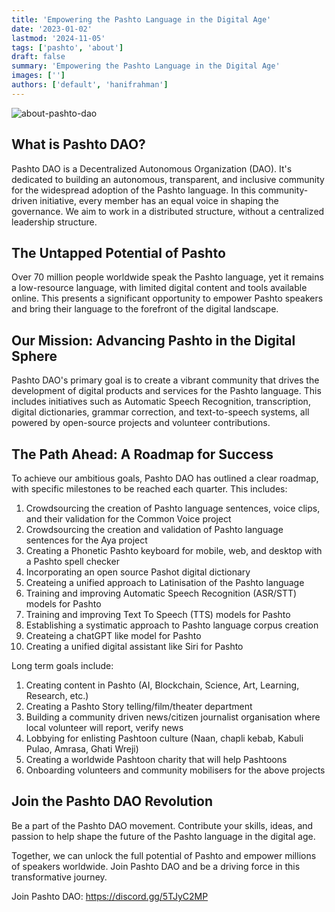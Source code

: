 ```yaml
---
title: 'Empowering the Pashto Language in the Digital Age'
date: '2023-01-02'
lastmod: '2024-11-05'
tags: ['pashto', 'about']
draft: false
summary: 'Empowering the Pashto Language in the Digital Age'
images: ['']
authors: ['default', 'hanifrahman']
---
```


![about-pashto-dao](/static/images/about-us.jpeg)

## What is Pashto DAO?

Pashto DAO is a Decentralized Autonomous Organization (DAO). It's dedicated to building an autonomous, transparent, and inclusive community for the widespread adoption of the Pashto language. In this community-driven initiative, every member has an equal voice in shaping the governance. We aim to work in a distributed structure, without a centralized leadership structure.

## The Untapped Potential of Pashto

Over 70 million people worldwide speak the Pashto language, yet it remains a low-resource language, with limited digital content and tools available online. This presents a significant opportunity to empower Pashto speakers and bring their language to the forefront of the digital landscape.

## Our Mission: Advancing Pashto in the Digital Sphere

Pashto DAO's primary goal is to create a vibrant community that drives the development of digital products and services for the Pashto language. This includes initiatives such as Automatic Speech Recognition, transcription, digital dictionaries, grammar correction, and text-to-speech systems, all powered by open-source projects and volunteer contributions.

## The Path Ahead: A Roadmap for Success

To achieve our ambitious goals, Pashto DAO has outlined a clear roadmap, with specific milestones to be reached each quarter. This includes:

1. Crowdsourcing the creation of Pashto language sentences, voice clips, and their validation for the Common Voice project
2. Crowdsourcing the creation and validation of Pashto language sentences for the Aya project
3. Creating a Phonetic Pashto keyboard for mobile, web, and desktop with a Pashto spell checker
4. Incorporating an open source Pashot digital dictionary
5. Createing a unified approach to Latinisation of the Pashto language
6. Training and improving Automatic Speech Recognition (ASR/STT) models for Pashto
7. Training and improving Text To Speech (TTS) models for Pashto
8. Establishing a systimatic approach to Pashto language corpus creation
9. Createing a chatGPT like model for Pashto
10. Creating a unified digital assistant like Siri for Pashto

Long term goals include:

1. Creating content in Pashto (AI, Blockchain, Science, Art, Learning, Research, etc.)
2. Creating a Pashto Story telling/film/theater department
3. Building a community driven news/citizen journalist organisation where local volunteer will report, verify news
4. Lobbying for enlisting Pashtoon culture (Naan, chapli kebab, Kabuli Pulao, Amrasa, Ghati Wreji)
5. Creating a worldwide Pashtoon charity that will help Pashtoons
6. Onboarding volunteers and community mobilisers for the above projects

## Join the Pashto DAO Revolution

Be a part of the Pashto DAO movement. Contribute your skills, ideas, and passion to help shape the future of the Pashto language in the digital age.

Together, we can unlock the full potential of Pashto and empower millions of speakers worldwide. Join Pashto DAO and be a driving force in this transformative journey.

Join Pashto DAO: https://discord.gg/5TJyC2MP
